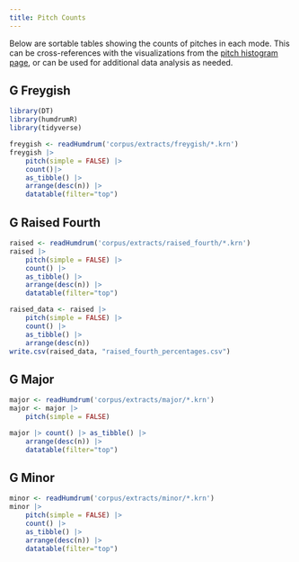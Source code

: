 ```yaml
---
title: Pitch Counts
---
```


Below are sortable tables showing the counts of pitches in each mode. This can be cross-references with the 
visualizations from the [pitch histogram page](pitch_histograms.qmd), or can be used for additional data analysis as needed.


## G Freygish

```r
library(DT)
library(humdrumR)
library(tidyverse)
```


```r
freygish <- readHumdrum('corpus/extracts/freygish/*.krn')
freygish |> 
    pitch(simple = FALSE) |>
    count()|> 
    as_tibble() |> 
    arrange(desc(n)) |>
    datatable(filter="top")
```

## G Raised Fourth

```r
raised <- readHumdrum('corpus/extracts/raised_fourth/*.krn')
raised |> 
    pitch(simple = FALSE) |>
    count() |> 
    as_tibble() |> 
    arrange(desc(n)) |>
    datatable(filter="top")

raised_data <- raised |> 
    pitch(simple = FALSE) |>
    count() |> 
    as_tibble() |> 
    arrange(desc(n)) 
write.csv(raised_data, "raised_fourth_percentages.csv")
```

## G Major

```r

major <- readHumdrum('corpus/extracts/major/*.krn')
major <- major |> 
    pitch(simple = FALSE) 

major |> count() |> as_tibble() |> 
    arrange(desc(n)) |> 
    datatable(filter="top")
```

## G Minor

```r
minor <- readHumdrum('corpus/extracts/minor/*.krn')
minor |> 
    pitch(simple = FALSE) |>
    count() |> 
    as_tibble() |> 
    arrange(desc(n)) |>
    datatable(filter="top")
```
